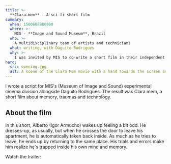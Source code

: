 ```yaml
---
title: >-
  **Clara.mem** - A sci-fi short film
summary:
  when: 1500688800000
  where: >-
    MIS - **Image and Sound Museum**, Brazil
  who: >-
    A multidisciplinary team of artists and technicians
  what: writing, with Daguito Rodrigues
  why: >-
    I was invited by MIS to co-write a short film in their independent movies department. A brief summary: "Alberto is caught in a time loop in this sci-fi short film"
hero:
  src: opening.jpg
  alt: A scene of the Clara Mem movie with a hand towards the screen and a blue background
---
```


I wrote a script for MIS's (Museum of Image and Sound) experimental cinema division alongside Daguito Rodrigues. The result was Clara.mem, a short film about memory, traumas and technology.

## About the film

In this short, Alberto (Igor Armucho) wakes up feeling a bit odd. He dresses-up, as usually, but when he crosses the door to leave his apartment, he is automatically taken back inside. As much as he tries to leave, he ends up by returning to the same place. His trials and errors make him realize he's trapped inside his own mind and memory.

Watch the trailer:

<div className="video" title="Trailer Clara.mem" data-video="Mpm5SqiSbmg"></div>
